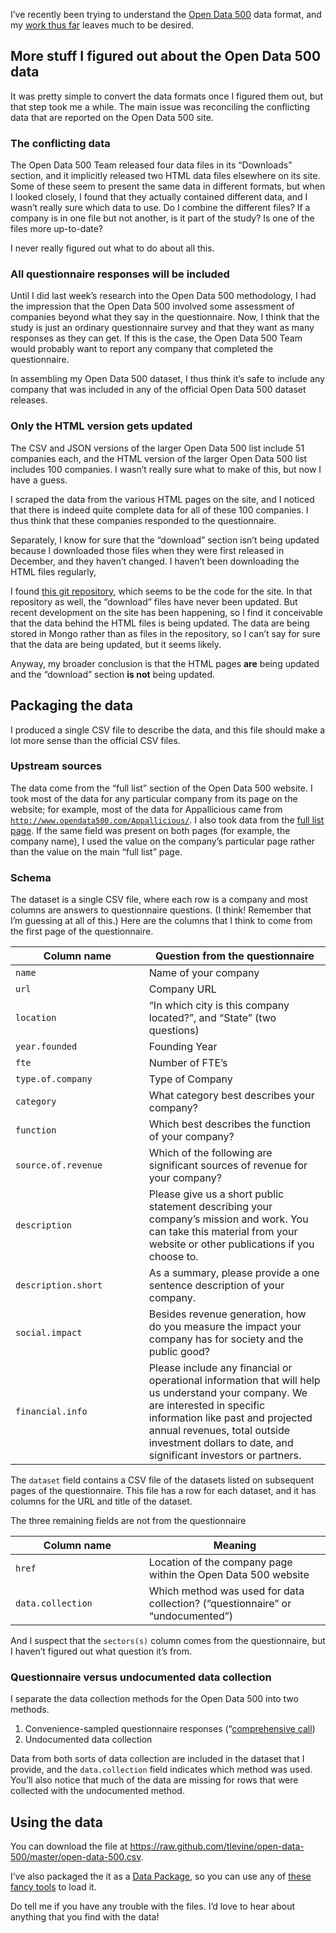 I've recently been trying to understand the
[Open Data 500](http://www.opendata500.com) data format,
and my [work thus far](/!/open-data-500-data-dictionary)
leaves much to be desired.

## More stuff I figured out about the Open Data 500 data
It was pretty simple to convert the data formats once I figured them out, but
that step took me a while. The main issue was reconciling the conflicting data
that are reported on the Open Data 500 site.

### The conflicting data
The Open Data 500 Team released four data files in its "Downloads" section,
and it implicitly released two HTML data files elsewhere on its site.
Some of these seem to present the same data in different formats, but when
I looked closely, I found that they actually contained different data, and
I wasn't really sure which data to use. Do I combine the different files?
If a company is in one file but not another, is it part of the study?
Is one of the files more up-to-date?

I never really figured out what to do about all this.

### All questionnaire responses will be included
Until I did last week's research into the Open Data 500 methodology,
I had the impression that the Open Data 500 involved some assessment of
companies beyond what they say in the questionnaire. Now, I think that
the study is just an ordinary questionnaire survey and that they want as
many responses as they can get. If this is the case, the Open Data 500 Team
would probably want to report any company that completed the questionnaire.

In assembling my Open Data 500 dataset, I thus think it's safe to include
any company that was included in any of the official Open Data 500 dataset
releases.

### Only the HTML version gets updated
The CSV and JSON versions of the larger Open Data 500 list include
51 companies each, and the HTML version of the larger Open Data 500 list
includes 100 companies. I wasn't really sure what to make of this, but now
I have a guess.

I scraped the data from the various HTML pages on the site, and I noticed
that there is indeed quite complete data for all of these 100 companies.
I thus think that these companies responded to the questionnaire.

Separately, I know for sure that the "download"
section isn't being updated because I downloaded those files when they
were first released in December, and they haven't changed. I haven't
been downloading the HTML files regularly, 

I found [this git repository](https://github.com/GovLab/OpenData500),
which seems to be the code for the site. In that repository as well,
the "download" files have never been updated. But recent development on
the site has been happening, so I find it conceivable that the data behind
the HTML files is being updated. The data are being stored in Mongo rather
than as files in the repository, so I can't say for sure that the data are
being updated, but it seems likely.

Anyway, my broader conclusion is that the HTML pages **are** being updated and
the "download" section **is not** being updated.

## Packaging the data
I produced a single CSV file to describe the data, and this file should make
a lot more sense than the official CSV files.

### Upstream sources
The data come from the "full list" section of the Open Data 500 website.
I took most of the data for any particular company from its page on the website;
for example, most of the data for Appallicious came from
[`http://www.opendata500.com/Appallicious/`](http://www.opendata500.com/Appallicious/).
I also took data from the [full list page](http://www.opendata500.com/candidates).
If the same field was present on both pages (for example, the company name),
I used the value on the company's particular page rather than the value on the
main "full list" page.

### Schema
The dataset is a single CSV file, where each row is a company and most columns
are answers to questionnaire questions. (I think! Remember that I'm guessing at
all of this.) Here are the columns that I think to come from the first page of
the questionnaire.

Column name             | Question from the questionnaire
----------------------- | -------------------------------
`name`                  | Name of your company
`url`                   | Company URL
`location`              | "In which city is this company located?", and "State" (two questions)
`year.founded`          | Founding Year
`fte`                   | Number of FTE's
`type.of.company`       | Type of Company
`category`              | What category best describes your company?
`function`              | Which best describes the function of your company?
`source.of.revenue`     | Which of the following are significant sources of revenue for your company?
`description`           | Please give us a short public statement describing your company’s mission and work. You can take this material from your website or other publications if you choose to.
`description.short`     | As a summary, please provide a one sentence description of your company.
`social.impact`         | Besides revenue generation, how do you measure the impact your company has for society and the public good? 
`financial.info`        | Please include any financial or operational information that will help us understand your company. We are interested in specific information like past and projected annual revenues, total outside investment dollars to date, and significant investors or partners. 

The `dataset` field contains a CSV file of the datasets listed on subsequent
pages of the questionnaire. This file has a row for each dataset, and it has
columns for the URL and title of the dataset.

The three remaining fields are not from the questionnaire

Column name             | Meaning
----------------------- | -------------------------------
`href`                  | Location of the company page within the Open Data 500 website
`data.collection`       | Which method was used for data collection? ("questionnaire" or "undocumented")

And I suspect that the `sectors(s)` column comes from the questionnaire,
but I haven't figured out what question it's from.

### Questionnaire versus undocumented data collection
I separate the data collection methods for the Open Data 500 into two methods.

1. Convenience-sampled questionnaire responses
    ("[comprehensive call](#comprehensive-call-sampling-strategy))
2. Undocumented data collection

Data from both sorts of data collection are included in the dataset that I
provide, and the `data.collection` field indicates which method was used.
You'll also notice that much of the data are missing for rows that were
collected with the undocumented method.

## Using the data
You can download the file at
[https://raw.github.com/tlevine/open-data-500/master/open-data-500.csv](https://raw.github.com/tlevine/open-data-500/master/open-data-500.csv).

I've also packaged the it as a
[Data Package](http://data.okfn.org/standards/data-package),
so you can use any of
[these fancy tools](http://data.okfn.org/tools)
to load it.

Do tell me if you have any trouble with the files. I'd love to hear about
anything that you find with the data!
